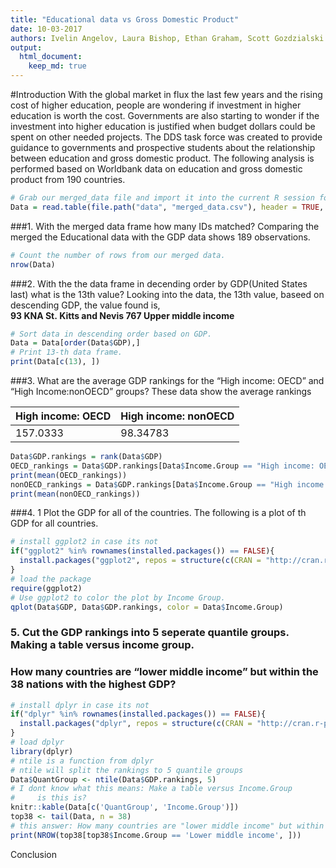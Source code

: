 ```yaml
---
title: "Educational data vs Gross Domestic Product"
date: 10-03-2017
authors: Ivelin Angelov, Laura Bishop, Ethan Graham, Scott Gozdzialski
output:
  html_document:
    keep_md: true
---
```


#Introduction
With the global market in flux the last few years and the rising cost of higher education, people are wondering if investment in higher education is worth the cost. Governments are also starting to wonder if the investment into higher education is justified when budget dollars could be spent on other needed projects. The DDS task force was created to provide guidance to governments and prospective students about the relationship between education and gross domestic product. The following analysis is performed based on Worldbank data on education and gross domestic product from 190 countries.

```r
# Grab our merged_data file and import it into the current R session for use later.
Data = read.table(file.path("data", "merged_data.csv"), header = TRUE, encoding='UTF-8')
```

###1. With the merged data frame how many IDs matched?
Comparing the merged the Educational data with the GDP data shows 189 observations.
```r
# Count the number of rows from our merged data.
nrow(Data)
```
###2. With the the data frame in decending order by GDP(United States last) what is the 13th value?
Looking into the data, the 13th value, baseed on descending GDP, the value found is,<br/>
<b>93         KNA St. Kitts and Nevis 767 Upper middle income</b>
```r
# Sort data in descending order based on GDP.
Data = Data[order(Data$GDP),]
# Print 13-th data frame.
print(Data[c(13), ])
```

###3. What are the average GDP rankings for the "High income: OECD" and "High Income:nonOECD" groups?
These data show the average rankings

| High income: OECD | High income: nonOECD |
| --- | --- |
| 157.0333 | 98.34783 |

```r
Data$GDP.rankings = rank(Data$GDP)
OECD_rankings = Data$GDP.rankings[Data$Income.Group == "High income: OECD"]
print(mean(OECD_rankings))
nonOECD_rankings = Data$GDP.rankings[Data$Income.Group == "High income: nonOECD"]
print(mean(nonOECD_rankings))
```

###4. 1	Plot the GDP for all of the countries.
The following is a plot of th GDP for all countries.
```r
# install ggplot2 in case its not
if("ggplot2" %in% rownames(installed.packages()) == FALSE){
  install.packages("ggplot2", repos = structure(c(CRAN = "http://cran.r-project.org")))
}
# load the package
require(ggplot2)
# Use ggplot2 to color the plot by Income Group.
qplot(Data$GDP, Data$GDP.rankings, color = Data$Income.Group)
```

### 5. Cut the GDP rankings into 5 seperate quantile groups. Making a table versus income group.
### How many countries are "lower middle income" but within the 38 nations with the highest GDP?

```r
# install dplyr in case its not
if("dplyr" %in% rownames(installed.packages()) == FALSE){
  install.packages("dplyr", repos = structure(c(CRAN = "http://cran.r-project.org")))
}
# load dplyr
library(dplyr)
# ntile is a function from dplyr
# ntile will split the rankings to 5 quantile groups
Data$QuantGroup <- ntile(Data$GDP.rankings, 5)
# I dont know what this means: Make a table versus Income.Group
#     is this is?
knitr::kable(Data[c('QuantGroup', 'Income.Group')])
top38 <- tail(Data, n = 38)
# this answer: How many countries are "lower middle income" but within the 38 nations with the highest GDP
print(NROW(top38[top38$Income.Group == 'Lower middle income', ]))
```

Conclusion